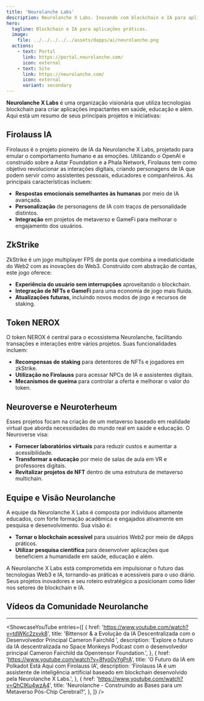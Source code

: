```yaml
---
title: 'Neurolanche Labs'
description: Neurolanche X Labs. Inovando com blockchain e IA para aplicações práticas em saúde, educação e além. Explore a Firolauss IA.
hero:
  tagline: Blockchain e IA para aplicações práticas.
  image: 
    file: ../../../../../assets/dapps/ai/neurolanche.png
  actions:
    - text: Portal
      link: https://portal.neurolanche.com/
      icon: external
    - text: Site
      link: https://neurolanche.com/
      icon: external
      variant: secondary
---
```



**Neurolanche X Labs** é uma organização visionária que utiliza tecnologias blockchain para criar aplicações impactantes em saúde, educação e além. Aqui está um resumo de seus principais projetos e iniciativas:

## Firolauss IA
Firolauss é o projeto pioneiro de IA da Neurolanche X Labs, projetado para emular o comportamento humano e as emoções. Utilizando o OpenAI e construído sobre a Astar Foundation e a Phala Network, Firolauss tem como objetivo revolucionar as interações digitais, criando personagens de IA que podem servir como assistentes pessoais, educadores e companheiros. As principais características incluem:
- **Respostas emocionais semelhantes às humanas** por meio de IA avançada.
- **Personalização** de personagens de IA com traços de personalidade distintos.
- **Integração** em projetos de metaverso e GameFi para melhorar o engajamento dos usuários.

## ZkStrike
ZkStrike é um jogo multiplayer FPS de ponta que combina a imediaticidade do Web2 com as inovações do Web3. Construído com abstração de contas, este jogo oferece:
- **Experiência do usuário sem interrupções** aproveitando o blockchain.
- **Integração de NFTs e GameFi** para uma economia de jogo mais fluida.
- **Atualizações futuras**, incluindo novos modos de jogo e recursos de staking.

## Token NEROX
O token NEROX é central para o ecossistema Neurolanche, facilitando transações e interações entre vários projetos. Suas funcionalidades incluem:
- **Recompensas de staking** para detentores de NFTs e jogadores em zkStrike.
- **Utilização no Firolauss** para acessar NPCs de IA e assistentes digitais.
- **Mecanismos de queima** para controlar a oferta e melhorar o valor do token.

## Neuroverse e Neuroterheum
Esses projetos focam na criação de um metaverso baseado em realidade virtual que aborda necessidades do mundo real em saúde e educação. O Neuroverse visa:
- **Fornecer laboratórios virtuais** para reduzir custos e aumentar a acessibilidade.
- **Transformar a educação** por meio de salas de aula em VR e professores digitais.
- **Revitalizar projetos de NFT** dentro de uma estrutura de metaverso multichain.

## Equipe e Visão Neurolanche
A equipe da Neurolanche X Labs é composta por indivíduos altamente educados, com forte formação acadêmica e engajados ativamente em pesquisa e desenvolvimento. Sua visão é:
- **Tornar o blockchain acessível** para usuários Web2 por meio de dApps práticos.
- **Utilizar pesquisa científica** para desenvolver aplicações que beneficiem a humanidade em saúde, educação e além.

A Neurolanche X Labs está comprometida em impulsionar o futuro das tecnologias Web3 e IA, tornando-as práticas e acessíveis para o uso diário. Seus projetos inovadores e seu roteiro estratégico a posicionam como líder nos setores de blockchain e IA.

## Vídeos da Comunidade Neurolanche
------------
<ShowcaseYouTube
  entries={[
              {
      href: 'https://www.youtube.com/watch?v=tdWKc2zxvk8',
      title: 'Bittensor & a Evolução da IA Descentralizada com o Desenvolvedor Principal Cameron Fairchild ',
      description: 'Explore o futuro da IA descentralizada no Space Monkeys Podcast com o desenvolvedor principal Cameron Fairchild da Openτensor Foundation.',
          },
              {
      href: 'https://www.youtube.com/watch?v=8fyo0vYgPrA',
      title: 'O Futuro da IA em Polkadot Está Aqui com Firolauss IA',
      description: 'Firolauss IA é um assistente de inteligência artificial baseado em blockchain desenvolvido pela Neurolanche X Labs.',
          },
                        {
      href: 'https://www.youtube.com/watch?v=QhCIKu4wzA4',
      title: 'Neurolanche - Construindo as Bases para um Metaverso Pós-Chip Cerebral?',
          },
  ]} />